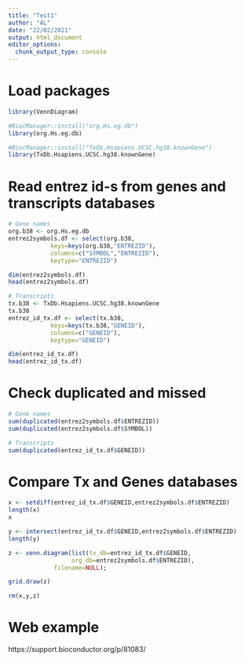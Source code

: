 ```yaml
---
title: "Test1"
author: "AL"
date: "22/02/2021"
output: html_document
editor_options: 
  chunk_output_type: console
---
```


# Load packages

```r

library(VennDiagram)

#BiocManager::install("org.Hs.eg.db")
library(org.Hs.eg.db)

#BiocManager::install("TxDb.Hsapiens.UCSC.hg38.knownGene")
library(TxDb.Hsapiens.UCSC.hg38.knownGene)

```

# Read entrez id-s from genes and transcripts databases

```r

# Gene names
org.b38 <- org.Hs.eg.db
entrez2symbols.df <- select(org.b38,
            keys=keys(org.b38,"ENTREZID"),
            columns=c("SYMBOL","ENTREZID"),
            keytype="ENTREZID")

dim(entrez2symbols.df)
head(entrez2symbols.df)

# Transcripts
tx.b38 <- TxDb.Hsapiens.UCSC.hg38.knownGene
tx.b38
entrez_id_tx.df <- select(tx.b38,
            keys=keys(tx.b38,"GENEID"),
            columns=c("GENEID"),
            keytype="GENEID")

dim(entrez_id_tx.df)
head(entrez_id_tx.df)

```

# Check duplicated and missed 

```r

# Gene names
sum(duplicated(entrez2symbols.df$ENTREZID))
sum(duplicated(entrez2symbols.df$SYMBOL))

# Transcripts 
sum(duplicated(entrez_id_tx.df$GENEID))

```

# Compare Tx and Genes databases

```r

x <- setdiff(entrez_id_tx.df$GENEID,entrez2symbols.df$ENTREZID)
length(x)
x

y <- intersect(entrez_id_tx.df$GENEID,entrez2symbols.df$ENTREZID)
length(y)

z <- venn.diagram(list(tx_db=entrez_id_tx.df$GENEID,
                  org_db=entrez2symbols.df$ENTREZID),
             filename=NULL);

grid.draw(z)

rm(x,y,z)

```

# Web example

https://support.bioconductor.org/p/81083/ 

```r



```

